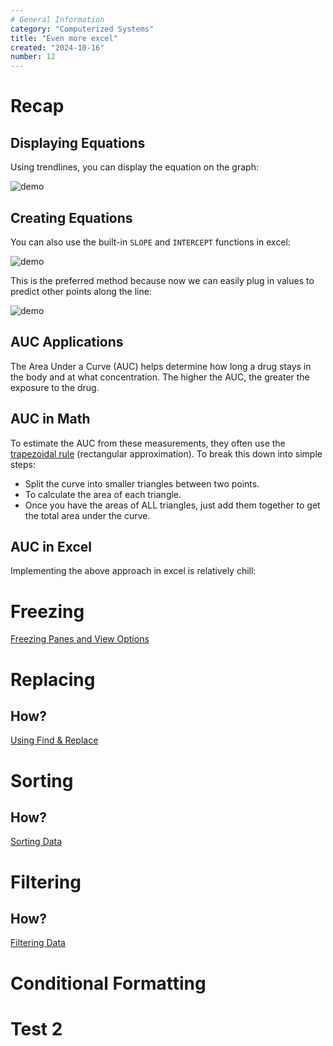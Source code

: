 ```yaml
---
# General Information
category: "Computerized Systems"
title: "Even more excel"
created: "2024-10-16"
number: 12
---
```


# Recap

## Displaying Equations

Using trendlines, you can display the equation on the graph:

![demo](./assets/equation.gif)

## Creating Equations

You can also use the built-in `SLOPE` and `INTERCEPT` functions in excel:

![demo](./assets/slope.gif)

This is the preferred method because now we can easily plug in values to predict other points along the line:

![demo](./assets/domath.gif)

## AUC Applications

The Area Under a Curve (AUC) helps determine how long a drug stays in the body and at what concentration. The higher the AUC, the greater the exposure to the drug.

## AUC in Math

To estimate the AUC from these measurements, they often use the [trapezoidal rule](https://en.wikipedia.org/wiki/Trapezoidal_rule) (rectangular approximation). To break this down into simple steps:

- Split the curve into smaller triangles between two points.
- To calculate the area of each triangle.
- Once you have the areas of ALL triangles, just add them together to get the total area under the curve.

## AUC in Excel

Implementing the above approach in excel is relatively chill:

# Freezing

[Freezing Panes and View Options](https://edu.gcfglobal.org/en/excel/)

# Replacing

## How?

[Using Find & Replace](https://edu.gcfglobal.org/en/excel/using-find-replace/1/)

# Sorting

## How?

[Sorting Data](https://edu.gcfglobal.org/en/excel/sorting-data/1/)

# Filtering

## How?

[Filtering Data](https://edu.gcfglobal.org/en/excel/filtering-data/1/)

# Conditional Formatting

# Test 2
